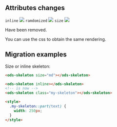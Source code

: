 ## Attributes changes

`inline` <img src="https://img.shields.io/badge/removed-FF0000" />
`ramdomized` <img src="https://img.shields.io/badge/removed-FF0000" />
`size` <img src="https://img.shields.io/badge/removed-FF0000" />

Have been removed.

You can use the css to obtain the same rendering.

## Migration examples


Size or inline skeleton:
```html
<ods-skeleton size="md"></ods-skeleton>

<ods-skeleton inline></ods-skeleton>
<!-- is now -->
<ods-skeleton class="my-skeleton"></ods-skeleton>

<style>
  .my-skeleton::part(text) {
    width: 250px;
  }
</style>
```
